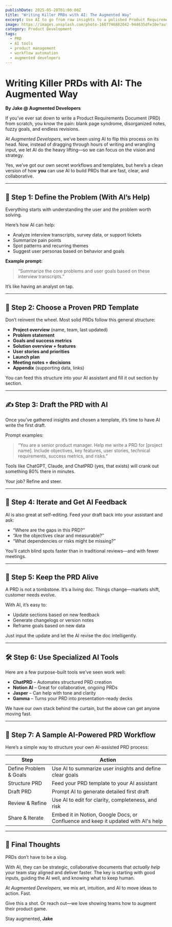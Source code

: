 ```yaml
---
publishDate: 2025-05-20T01:00:00Z
title: "Writing Killer PRDs with AI: The Augmented Way"
excerpt: Use AI to go from raw insights to a polished Product Requirements Document (PRD) without getting bogged down in the process.
image: https://images.unsplash.com/photo-1607746882042-944635dfe10e?auto=format&fit=crop&w=1500&q=80
category: Product Development
tags:
  - PRD
  - AI tools
  - product management
  - workflow automation
  - augmented developers
---
```


# Writing Killer PRDs with AI: The Augmented Way

**By Jake @ Augmented Developers**

If you’ve ever sat down to write a Product Requirements Document (PRD) from scratch, you know the pain: blank page syndrome, disorganized notes, fuzzy goals, and endless revisions.

At *Augmented Developers*, we’ve been using AI to flip this process on its head. Now, instead of dragging through hours of writing and wrangling input, we let AI do the heavy lifting—so we can focus on the vision and strategy.

Yes, we’ve got our own secret workflows and templates, but here’s a clean version of how **you** can use AI to build PRDs that are fast, clear, and collaborative.

---

## 🧭 Step 1: Define the Problem (With AI’s Help)

Everything starts with understanding the user and the problem worth solving.

Here’s how AI can help:

- Analyze interview transcripts, survey data, or support tickets
- Summarize pain points
- Spot patterns and recurring themes
- Suggest user personas based on behavior and goals

**Example prompt:**

> “Summarize the core problems and user goals based on these interview transcripts.”

It’s like having an analyst on tap.

---

## 🧱 Step 2: Choose a Proven PRD Template

Don’t reinvent the wheel. Most solid PRDs follow this general structure:

- **Project overview** (name, team, last updated)
- **Problem statement**
- **Goals and success metrics**
- **Solution overview + features**
- **User stories and priorities**
- **Launch plan**
- **Meeting notes + decisions**
- **Appendix** (supporting data, links)

You can feed this structure into your AI assistant and fill it out section by section.

---

## ✍️ Step 3: Draft the PRD with AI

Once you’ve gathered insights and chosen a template, it’s time to have AI write the first draft.

Prompt examples:

> “You are a senior product manager. Help me write a PRD for [project name]. Include objectives, key features, user stories, technical requirements, success metrics, and risks.”

Tools like ChatGPT, Claude, and ChatPRD (yes, that exists) will crank out something 80% there in minutes.

Your job? Refine and steer.

---

## 🔁 Step 4: Iterate and Get AI Feedback

AI is also great at self-editing. Feed your draft back into your assistant and ask:

- “Where are the gaps in this PRD?”
- “Are the objectives clear and measurable?”
- “What dependencies or risks might be missing?”

You’ll catch blind spots faster than in traditional reviews—and with fewer meetings.

---

## 🔄 Step 5: Keep the PRD Alive

A PRD is not a tombstone. It’s a living doc. Things change—markets shift, customer needs evolve.

With AI, it’s easy to:

- Update sections based on new feedback
- Generate changelogs or version notes
- Reframe goals based on new data

Just input the update and let the AI revise the doc intelligently.

---

## 🛠 Step 6: Use Specialized AI Tools

Here are a few purpose-built tools we’ve seen work well:

- **ChatPRD** – Automates structured PRD creation
- **Notion AI** – Great for collaborative, ongoing PRDs
- **Jasper** – Can help with tone and clarity
- **Gamma** – Turns your PRD into presentation-ready decks

We have our own stack behind the curtain, but the above can get anyone moving fast.

---

## 🚀 Step 7: A Sample AI-Powered PRD Workflow

Here’s a simple way to structure your own AI-assisted PRD process:

| Step | Action |
|------|--------|
| Define Problem & Goals | Use AI to summarize user insights and define clear goals |
| Structure PRD | Feed your PRD template to your AI assistant |
| Draft PRD | Prompt AI to generate detailed first draft |
| Review & Refine | Use AI to edit for clarity, completeness, and risk |
| Share & Iterate | Embed it in Notion, Google Docs, or Confluence and keep it updated with AI's help |

---

## 🧪 Final Thoughts

PRDs don’t have to be a slog.

With AI, they can be strategic, collaborative documents that *actually help* your team stay aligned and deliver faster. The key is starting with good inputs, guiding the AI well, and knowing what to keep human.

At *Augmented Developers*, we mix art, intuition, and AI to move ideas to action. Fast.

Give this a shot. Or reach out—we love showing teams how to augment their product game.

Stay augmented,
**Jake**
